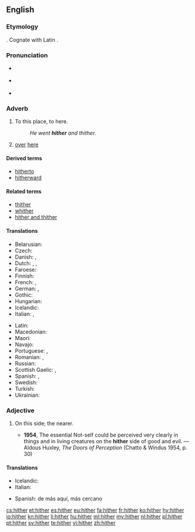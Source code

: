 ==English==

===Etymology===
{{etyl|ang|en}} {{term|hider|lang=ang}}. Cognate with Latin {{term|citer|lang=la}}.

===Pronunciation===
* {{a|RP}} {{IPA|/ˈhɪðə/|lang=en}}
* {{a|US}} {{IPA|/ˈhɪðɚ/|lang=en}}
* {{audio|en-us-hither.ogg|Audio (US)|lang=en}}
*: {{rhymes|ɪðə(r)|lang=en}}

===Adverb===
{{en-adv|-}}

# {{context|literary|or|archaic|lang=en}} To this place, to here.
#: ''He went '''hither''' and thither.''
# [[over]] [[here]]

====Derived terms====
* [[hitherto]]
* [[hitherward]]

====Related terms====
* [[thither]]
* [[whither]]
* [[hither and thither]]

====Translations====
{{trans-top|to here}}
* Belarusian: {{t|be|сюды|tr=sjudý|sc=Cyrl}}
* Czech: {{t+|cs|sem}}
* Danish: {{t|da|herhen}}, {{t|da|hid}}
* Dutch: {{t+|nl|hierheen}}, {{t+|nl|alhier}}, {{t+|nl|herwaarts}}
* Faroese: {{t|fo|higar}}
* Finnish: {{t+|fi|tänne}}
* French: {{t+|fr|ici}}, {{t+|fr|çà}}
* German: {{t+|de|hierher}}, {{t+|de|hierhin}}
* Gothic: {{t|got|𐌷𐌹𐌳𐍂𐌴|tr=hidrē|sc=Goth}}
* Hungarian: {{t+|hu|ide}}
* Icelandic: {{t+|is|hingað}}
* Italian: {{t+|it|qui}}, {{t+|it|qua}}
{{trans-mid}}
* Latin: {{t+|la|hūc}}
* Macedonian: {{t|mk|ваму|tr=vámu}}
* Maori: {{t|mi|mai}}
* Navajo: {{t|nv|wóshdę́ę́ʼ}}
* Portuguese: {{t|pt|acá}}, {{t|pt|[[para]] [[cá]]}}
* Romanian: {{t+|ro|încoace}}, {{t+|ro|aici}}
* Russian: {{t+|ru|сюда|tr=sjudá}}
* Scottish Gaelic: {{t|gd|a-bhos}}, {{t|gd|a-nall}}
* Spanish: {{t+|es|aquí}}, {{t+|es|acá}}
* Swedish: {{t+|sv|hit}}
* Turkish: {{t|tr|buraya}}
* Ukrainian: {{t|uk|сюди|tr=sjudý|sc=Cyrl}}
{{trans-bottom}}

===Adjective===
{{en-adj|-}}

# {{context|archaic|lang=en}} On this side; the nearer.
#* '''1954''', The essential Not-self could be perceived very clearly in things and in living creatures on the '''hither''' side of good and evil. — Aldous Huxley, ''The Doors of Perception'' (Chatto & Windus 1954, p. 30)

====Translations====
{{trans-top|on this side}}
* Icelandic: {{t|is|sem er nær}}
* Italian: {{t|it|citeriore}}
{{trans-mid}}
* Spanish: de más aquí, más cercano
{{trans-bottom}}

[[cs:hither]]
[[et:hither]]
[[es:hither]]
[[eu:hither]]
[[fa:hither]]
[[fr:hither]]
[[ko:hither]]
[[hy:hither]]
[[io:hither]]
[[kn:hither]]
[[li:hither]]
[[hu:hither]]
[[ml:hither]]
[[my:hither]]
[[nl:hither]]
[[pl:hither]]
[[pt:hither]]
[[sv:hither]]
[[te:hither]]
[[vi:hither]]
[[zh:hither]]